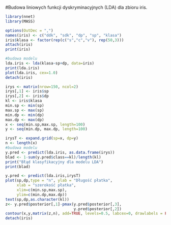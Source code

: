 #Budowa liniowych funkcji dyskryminacyjnych (LDA) dla zbioru iris.
```r
library(nnet)
library(MASS)
```

```r
options(OutDec = ",")
names(iris) <- c("ddk", "sdk", "dp", "sp", "klasa")
iris$klasa <- factor(rep(c("s","c","v"), rep(50,3)))
attach(iris)
print(iris)
```

```r
#budowa modelu
lda.iris <- lda(klasa~sp+dp, data=iris)
print(lda.iris)
plot(lda.iris, cex=1.0)
detach(iris)
```



```r
irys <- matrix(nrow=150, ncol=2)
irys[,1] <- iris$sp
irys[,2] <- iris$dp
kl <- iris$klasa
min.sp <- min(sp)
max.sp <- max(sp)
min.dp <- min(dp)
max.dp <- max(dp)
x <- seq(min.sp,max.sp, length=100)
y <- seq(min.dp, max.dp, length=100)

```

```r
irysT <- expand.grid(sp=x, dp=y)
n <- length(x)
#budowa modelu
y.pred <- predict(lda.iris, as.data.frame(irys))
blad <- 1-sum(y.pred$class==kl)/length(kl)
print("Błąd klasyfikacyjny dla modelu LDA")
print(blad)
```

```r
y.pred <- predict(lda.iris,irysT)
plot(sp,dp,type = "n", ylab = "Długość płatka",
     xlab = "szerokość płatka",
     xlim=c(min.sp,max.sp),
     ylim=c(min.dp,max.dp))
text(sp,dp,as.character(kl))
z<- y.pred$posterior[,1]-pmax(y.pred$posterior[,3],
                              y.pred$posterior[,2])
contour(x,y,matrix(z,n), add=TRUE, levels=0.5, labcex=0, drawlabels = FALSE)
detach(iris)

```



```r

```

